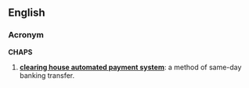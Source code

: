 ==English==
{{wikipedia}}
===Acronym===
'''CHAPS'''

# {{British}} '''[[clearing house automated payment system]]''': a method of same-day banking transfer.